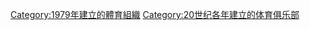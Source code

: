 {{Cat topic in year| topic=建立的体育俱乐部| year=1979}}

[[Category:1979年建立的體育組織|Category:1979年建立的體育組織]]
[[Category:20世纪各年建立的体育俱乐部|Category:20世纪各年建立的体育俱乐部]]